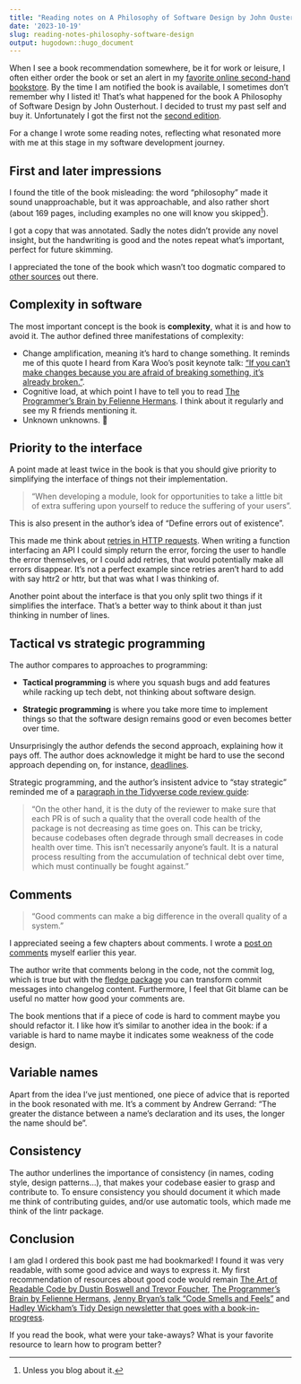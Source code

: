 ```yaml
---
title: "Reading notes on A Philosophy of Software Design by John Ousterhout"
date: '2023-10-19'
slug: reading-notes-philosophy-software-design
output: hugodown::hugo_document
---
```


When I see a book recommendation somewhere, be it for work or leisure, I often either order the book or set an alert in my [favorite online second-hand bookstore](https://www.momox-shop.fr/).
By the time I am notified the book is available, I sometimes don't remember why I listed it!
That's what happened for the book A Philosophy of Software Design by John Ousterhout.
I decided to trust my past self and buy it.
Unfortunately I got the first not the [second edition](https://web.stanford.edu/~ouster/cgi-bin/book.php).

For a change I wrote some reading notes, reflecting what resonated more with me at this stage in my software development journey.

## First and later impressions

I found the title of the book misleading: the word "philosophy" made it sound unapproachable, but it was approachable, and also rather short (about 169 pages, including examples no one will know you skipped[^blog]).

[^blog]: Unless you blog about it.

I got a copy that was annotated. 
Sadly the notes didn't provide any novel insight, but the handwriting is good and the notes repeat what's important, perfect for future skimming.

I appreciated the tone of the book which wasn't too dogmatic compared to [other sources](https://qntm.org/clean) out there.

## Complexity in software

The most important concept is the book is **complexity**, what it is and how to avoid it. 
The author defined three manifestations of complexity:

- Change amplification, meaning it's hard to change something. It reminds me of this quote I heard from Kara Woo's posit keynote talk: ["If you can't make changes because you are afraid of breaking something, it's already broken."](https://speakerdeck.com/karawoo/r-not-only-in-production?slide=76).
- Cognitive load, at which point I have to tell you to read [The Programmer's Brain by Felienne Hermans](https://www.manning.com/books/the-programmers-brain). I think about it regularly and see my R friends mentioning it.
- Unknown unknowns. 👻

## Priority to the interface

A point made at least twice in the book is that you should give priority to simplifying the interface of things not their implementation.

> "When developing a module, look for opportunities to take a little bit of extra suffering upon yourself to reduce the suffering of your users".

This is also present in the author's idea of "Define errors out of existence".

This made me think about [retries in HTTP requests](https://blog.r-hub.io/2020/04/07/retry-wheel/).
When writing a function interfacing an API I could simply return the error, forcing the user to handle the error themselves, or I could add retries, that would potentially make all errors disappear.
It's not a perfect example since retries aren't hard to add with say httr2 or httr, but that was what I was thinking of.

Another point about the interface is that you only split two things if it simplifies the interface.
That's a better way to think about it than just thinking in number of lines.

## Tactical vs strategic programming

The author compares to approaches to programming:

- **Tactical programming** is where you squash bugs and add features while racking up tech debt, not thinking about software design.

- **Strategic programming** is where you take more time to implement things so that the software design remains good or even becomes better over time.

Unsurprisingly the author defends the second approach, explaining how it pays off.
The author does acknowledge it might be hard to use the second approach depending on, for instance, [deadlines](https://enpiar.com/2023/05/30/obey-the-timer/).

Strategic programming, and the author's insistent advice to "stay strategic" reminded me of a [paragraph in the Tidyverse code review guide](https://code-review.tidyverse.org/reviewer/purpose.html):  

> "On the other hand, it is the duty of the reviewer to make sure that each PR is of such a quality that the overall code health of the package is not decreasing as time goes on. This can be tricky, because codebases often degrade through small decreases in code health over time. This isn’t necessarily anyone’s fault. It is a natural process resulting from the accumulation of technical debt over time, which must continually be fought against."

## Comments

> "Good comments can make a big difference in the overall quality of a system."

I appreciated seeing a few chapters about comments.
I wrote a [post on comments](https://blog.r-hub.io/2023/01/26/code-comments-self-explaining-code/) myself earlier this year.

The author write that comments belong in the code, not the commit log, which is true but with the [fledge package](https://fledge.cynkra.com/dev/) you can transform commit messages into changelog content.
Furthermore, I feel that Git blame can be useful no matter how good your comments are.

The book mentions that if a piece of code is hard to comment maybe you should refactor it.
I like how it's similar to another idea in the book: if a variable is hard to name maybe it indicates some weakness of the code design.

## Variable names

Apart from the idea I've just mentioned, one piece of advice that is reported in the book resonated with me.
It's a comment by Andrew Gerrand: "The greater the distance between a name's declaration and its uses, the longer the name should be".

## Consistency

The author underlines the importance of consistency (in names, coding style, design patterns...), that makes your codebase easier to grasp and contribute to.
To ensure consistency you should document it which made me think of contributing guides, and/or use automatic tools, which made me think of the lintr package.

## Conclusion

I am glad I ordered this book past me had bookmarked!
I found it was very readable, with some good advice and ways to express it.
My first recommendation of resources about good code would remain [The Art of Readable Code by Dustin Boswell and Trevor Foucher](https://www.oreilly.com/library/view/the-art-of/9781449318482/), [The Programmer's Brain by Felienne Hermans](https://www.manning.com/books/the-programmers-brain), [Jenny Bryan's talk "Code Smells and Feels"](https://github.com/jennybc/code-smells-and-feels) and [Hadley Wickham's Tidy Design newsletter that goes with a book-in-progress](https://tidydesign.substack.com/).

If you read the book, what were your take-aways?
What is your favorite resource to learn how to program better?